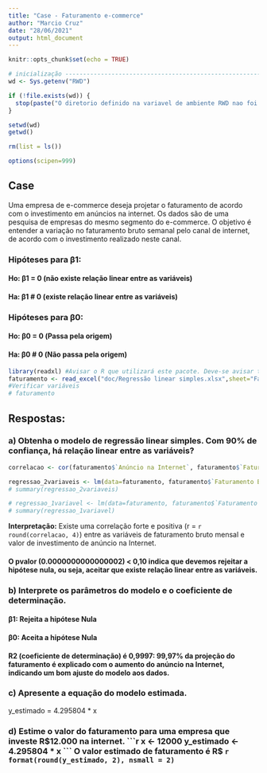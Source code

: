 ```yaml
---
title: "Case - Faturamento e-commerce"
author: "Marcio Cruz"
date: "28/06/2021"
output: html_document
---
```


```r
knitr::opts_chunk$set(echo = TRUE)
```


```r
# inicialização -----------------------------------------------------------
wd <- Sys.getenv("RWD")

if (!file.exists(wd)) {
  stop(paste("O diretorio definido na variavel de ambiente RWD nao foi encontrado",wd, sep="="))
} 

setwd(wd)
getwd()

rm(list = ls())

options(scipen=999)
```


## Case
Uma empresa de e-commerce deseja projetar o faturamento de acordo com o investimento em anúncios na internet. Os dados são de uma pesquisa de empresas do mesmo segmento do e-commerce. O objetivo é entender a variação no faturamento bruto semanal pelo canal de internet, de acordo com o investimento realizado neste canal.

### Hipóteses para β1:
#### Ho: β1 = 0 (não existe relação linear entre as variáveis)
#### Ha: β1 # 0 (existe relação linear entre as variáveis)

### Hipóteses para β0:
#### Ho: β0 = 0 (Passa pela origem)
#### Ha: β0 # 0 (Não passa pela origem)


```r
library(readxl) #Avisar o R que utilizará este pacote. Deve-se avisar toda vez que abrir o R
faturamento <- read_excel("doc/Regressão linear simples.xlsx",sheet="Faturamento" ) #Função que lê o arquivo xls e salva em uma base de dados R 
#Verificar variáveis
# faturamento
```

## Respostas:
### a) Obtenha o modelo de regressão linear simples. Com 90% de confiança, há relação linear entre as variáveis?
```r

correlacao <- cor(faturamento$`Anúncio na Internet`, faturamento$`Faturamento Bruto Semanal`)

regressao_2variaveis <- lm(data=faturamento, faturamento$`Faturamento Bruto Semanal` ~ faturamento$`Anúncio na Internet`)
# summary(regressao_2variaveis)

# regressao_1variavel <- lm(data=faturamento, faturamento$`Faturamento Bruto Semanal` ~ 0+ faturamento$`Anúncio na Internet`)
# summary(regressao_1variavel)
```
**Interpretação:** Existe uma correlação forte e positiva (r = `r round(correlacao, 4)`) entre as variáveis de faturamento bruto mensal e valor de investimento de anúncio na Internet.

#### O pvalor (0.0000000000000002) < 0,10 indica que devemos rejeitar a hipótese nula, ou seja, aceitar que existe relação linear entre as variáveis.

### b) Interprete os parâmetros do modelo e o coeficiente de determinação.
#### β1: Rejeita a hipótese Nula
#### β0: Aceita a hipótese Nula
#### R2 (coeficiente de determinação) é 0,9997: 99,97% da projeção do faturamento é explicado com o aumento do anúncio na Internet, indicando um bom ajuste do modelo aos dados.


### c) Apresente a equação do modelo estimada.
y_estimado = 4.295804 * x

### d) Estime o valor do faturamento para uma empresa que investe R$12.000 na internet.
```r
x <- 12000
y_estimado <- 4.295804 * x
```
O valor estimado de faturamento é R$ `r format(round(y_estimado, 2), nsmall = 2)`


